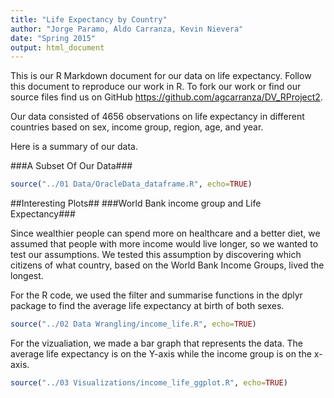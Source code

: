 ```yaml
---
title: "Life Expectancy by Country"
author: "Jorge Paramo, Aldo Carranza, Kevin Nievera"
date: "Spring 2015"
output: html_document
---
```


This is our R Markdown document for our data on life expectancy. Follow this document to reproduce our work in R. To fork our work or find our source files find us on GitHub <https://github.com/agcarranza/DV_RProject2>.

Our data consisted of 4656 observations on life expectancy in different countries based on sex, income group, region, age, and year.

Here is a summary of our data.

###A Subset Of Our Data###

```r
source("../01 Data/OracleData_dataframe.R", echo=TRUE)
```


##Interesting Plots##
###World Bank income group and Life Expectancy###

Since wealthier people can spend more on healthcare and a better diet, we assumed that people with more income would live longer, so we wanted to test our assumptions. We tested this assumption by discovering which citizens of what country, based on the World Bank Income Groups, lived the longest.

For the R code, we used the filter and summarise functions in the dplyr package to find the average life expectancy at birth of both sexes.

```r
source("../02 Data Wrangling/income_life.R", echo=TRUE)
```

For the vizualiation, we made a bar graph that represents the data. The average life expectancy is on the Y-axis while the income group is on the x-axis.

```r
source("../03 Visualizations/income_life_ggplot.R", echo=TRUE)
```